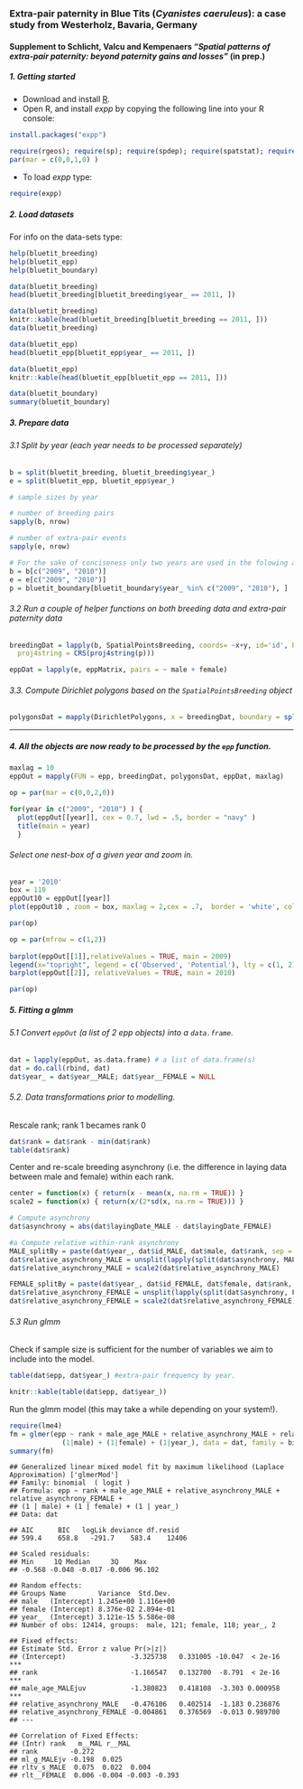 <!--
%\VignetteEngine{knitr::knitr}
%\VignetteIndexEntry{Blue Tits Case study}
-->

### Extra-pair paternity in Blue Tits (_Cyanistes caeruleus_): a case study from Westerholz, Bavaria, Germany

#### Supplement to Schlicht, Valcu and Kempenaers _"Spatial patterns of extra-pair paternity: beyond paternity gains and losses"_ (in prep.)


##### 1. Getting started
 * Download and install [R](http://cran.rstudio.com/).
 * Open R, and install _expp_ by copying the following line into your R console:  
```r
install.packages("expp")
```  
  
```r
require(rgeos); require(sp); require(spdep); require(spatstat); require(deldir)
par(mar = c(0,0,1,0) )
```
 * To load _expp_ type:   
```r
require(expp)
```

##### 2. Load datasets
For info on the data-sets type: 
```r
help(bluetit_breeding)
help(bluetit_epp)
help(bluetit_boundary)
```

```r
data(bluetit_breeding)
head(bluetit_breeding[bluetit_breeding$year_ == 2011, ])
```

```r
data(bluetit_breeding)
knitr::kable(head(bluetit_breeding[bluetit_breeding == 2011, ]))
data(bluetit_breeding)
```

```r
data(bluetit_epp)
head(bluetit_epp[bluetit_epp$year_ == 2011, ])
```

```r
data(bluetit_epp)
knitr::kable(head(bluetit_epp[bluetit_epp == 2011, ]))
```

```r
data(bluetit_boundary)
summary(bluetit_boundary)
```

##### 3. Prepare data

###### 3.1 Split by year (each year needs to be processed separately)

```r
b = split(bluetit_breeding, bluetit_breeding$year_)
e = split(bluetit_epp, bluetit_epp$year_) 

# sample sizes by year

# number of breeding pairs
sapply(b, nrow)

# number of extra-pair events
sapply(e, nrow)

# For the sake of conciseness only two years are used in the folowing analyses
b = b[c("2009", "2010")]
e = e[c("2009", "2010")]
p = bluetit_boundary[bluetit_boundary$year_ %in% c("2009", "2010"), ]

```

###### 3.2 Run a couple of helper functions on both breeding data and extra-pair paternity data 
```r
breedingDat = lapply(b, SpatialPointsBreeding, coords= ~x+y, id='id', breeding= ~male + female, 
  proj4string = CRS(proj4string(p)))

eppDat = lapply(e, eppMatrix, pairs = ~ male + female)


```

###### 3.3. Compute Dirichlet polygons based on the `SpatialPointsBreeding` object

```r
polygonsDat = mapply(DirichletPolygons, x = breedingDat, boundary = split(p, p$year_)) 
```  
********************************************************************************

##### 4. All the objects are now ready to be processed by the `epp` function.
```r
maxlag = 10
eppOut = mapply(FUN = epp, breedingDat, polygonsDat, eppDat, maxlag)
```

```r
op = par(mar = c(0,0,2,0))

for(year in c("2009", "2010") ) { 
  plot(eppOut[[year]], cex = 0.7, lwd = .5, border = "navy" )
  title(main = year)
  }


```
###### Select one nest-box of a given year and zoom in.
```r
year = '2010'
box = 110
eppOut10 = eppOut[[year]]
plot(eppOut10 , zoom = box, maxlag = 2,cex = .7,  border = 'white', col = 'grey70', zoom.col = "bisque")

par(op)
```

```r
op = par(mfrow = c(1,2))
    
barplot(eppOut[[1]],relativeValues = TRUE, main = 2009) 
legend(x="topright", legend = c('Observed', 'Potential'), lty = c(1, 2),bty='n')
barplot(eppOut[[2]], relativeValues = TRUE, main = 2010)

par(op)
```

##### 5. Fitting a _glmm_ 

###### 5.1 Convert `eppOut` (a list of 2 _epp_ objects) into a `data.frame`.
```r
dat = lapply(eppOut, as.data.frame) # a list of data.frame(s)
dat = do.call(rbind, dat)
dat$year_ = dat$year__MALE; dat$year__FEMALE = NULL

```

###### 5.2. Data transformations prior to modelling.

####### Rescale rank; rank 1 becames rank 0
```r
dat$rank = dat$rank - min(dat$rank)
table(dat$rank)
```
####### Center and re-scale breeding asynchrony (i.e. the difference in laying data between male and female) within each rank.

```r
center = function(x) { return(x - mean(x, na.rm = TRUE)) }
scale2 = function(x) { return(x/(2*sd(x, na.rm = TRUE))) }

# Compute asynchrony
dat$asynchrony = abs(dat$layingDate_MALE - dat$layingDate_FEMALE)

#a Compute relative within-rank asynchrony
MALE_splitBy = paste(dat$year_, dat$id_MALE, dat$male, dat$rank, sep = "_")
dat$relative_asynchrony_MALE = unsplit(lapply(split(dat$asynchrony, MALE_splitBy), center), MALE_splitBy)
dat$relative_asynchrony_MALE = scale2(dat$relative_asynchrony_MALE)

FEMALE_splitBy = paste(dat$year_, dat$id_FEMALE, dat$female, dat$rank, sep = "_")
dat$relative_asynchrony_FEMALE = unsplit(lapply(split(dat$asynchrony, FEMALE_splitBy), center), FEMALE_splitBy)
dat$relative_asynchrony_FEMALE = scale2(dat$relative_asynchrony_FEMALE)
```

###### 5.3 Run _glmm_
####### Check if sample size is sufficient for the number of variables we aim to include into the model.
```r
table(dat$epp, dat$year_) #extra-pair frequency by year.
```
```r
knitr::kable(table(dat$epp, dat$year_))
```

####### Run the glmm model (this may take a while depending on your system!).
```r
require(lme4)
fm = glmer(epp ~ rank + male_age_MALE + relative_asynchrony_MALE + relative_asynchrony_FEMALE + 
             (1|male) + (1|female) + (1|year_), data = dat, family = binomial)
summary(fm)
```

```
## Generalized linear mixed model fit by maximum likelihood (Laplace Approximation) ['glmerMod']
## Family: binomial  ( logit )
## Formula: epp ~ rank + male_age_MALE + relative_asynchrony_MALE + relative_asynchrony_FEMALE +  
## (1 | male) + (1 | female) + (1 | year_)
## Data: dat

## AIC      BIC   logLik deviance df.resid 
## 599.4    658.8   -291.7    583.4    12406 

## Scaled residuals: 
## Min     1Q Median     3Q    Max 
## -0.568 -0.048 -0.017 -0.006 96.102 

## Random effects:
## Groups Name        Variance  Std.Dev. 
## male   (Intercept) 1.245e+00 1.116e+00
## female (Intercept) 8.376e-02 2.894e-01
## year_  (Intercept) 3.121e-15 5.586e-08
## Number of obs: 12414, groups:  male, 121; female, 118; year_, 2

## Fixed effects:
## Estimate Std. Error z value Pr(>|z|)    
## (Intercept)                -3.325738   0.331005 -10.047  < 2e-16 ***
## rank                       -1.166547   0.132700  -8.791  < 2e-16 ***
## male_age_MALEjuv           -1.380823   0.418108  -3.303 0.000958 ***
## relative_asynchrony_MALE   -0.476106   0.402514  -1.183 0.236876    
## relative_asynchrony_FEMALE -0.004861   0.376569  -0.013 0.989700    
## ---

## Correlation of Fixed Effects:
## (Intr) rank   m__MAL r__MAL
## rank        -0.272                     
## ml_g_MALEjv -0.198  0.025              
## rltv_s_MALE  0.075  0.022  0.004       
## rlt__FEMALE  0.006 -0.004 -0.003 -0.393

```






































